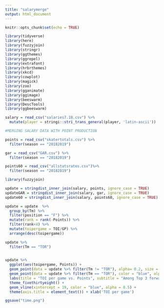 ---
title: "salarymerge"
output: html_document
---

```{r setup, include=FALSE}
knitr::opts_chunk$set(echo = TRUE)
```

```{r}
library(tidyverse)
library(here)
library(fuzzyjoin)
library(stringr)
library(ggthemes)
library(ggrepel)
library(extrafont)
library(hrbrthemes)
library(xkcd)
library(cowplot)
library(magick)
library(zoo)
library(gganimate)
library(ggimage)
library(beeswarm)
library(DescTools)
library(ggbeeswarm)

salary = read_csv("salaries7.18.csv") %>% 
  mutate(player = stringi::stri_trans_general(player, 'latin-ascii'))
```

```{r}
#MERGING SALARY DATA WITH POINT PRODUCTION

points = read_csv("skatertotals.csv") %>% 
  filter(season == "20182019")

gar = read_csv("GAR.csv") %>% 
  filter(season == "20182019")

points60 = read_csv("allstatsrates.csv")%>% 
  filter(season == "20182019")

library(fuzzyjoin)

update = stringdist_inner_join(salary, points, ignore_case = TRUE)
updateGAR = stringdist_inner_join(salary, gar, ignore_case = TRUE)
update60 = stringdist_inner_join(salary, points60, ignore_case = TRUE)
```

```{r}
update = update  %>% 
  group_by(Tm) %>% 
  filter(position == "F") %>% 
  mutate(rank = rank(-Points)) %>% 
  filter(rank<4) %>% 
  mutate(toipergame = TOI/GP) %>% 
  arrange(desc(toipergame))

update %>% 
  filter(Tm == "TOR")
  

update %>% 
  ggplot(aes(toipergame, Points)) +
  geom_point(data = update %>% filter(Tm != "TOR"), alpha= 0.2, size = 3) +
  geom_point(data = update %>% filter(Tm == "TOR"), color = "blue", alpha= 0.7, size = 6) +
  labs(title = "TOI per game vs. Points", subtitle = "Among Top 3 forwards by team, Data from Evolving Hockey", caption = "Chart by @MackinawStats") +
  theme_fivethirtyeight() +
  geom_vline(xintercept = 19, color = "blue", alpha = 0.5) +
  theme(axis.title = element_text()) + xlab('TOI per game')

ggsave("time.png")
```


